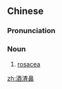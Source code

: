 ==Chinese==
{{zh-forms|type=21}}
{{wikipedia|lang=zh}}

===Pronunciation===
{{zh-pron
|m=jiǔzhābí
|c=zau2 zaa1 bei6
|cat=n
}}

===Noun===
{{zh-noun}}

# {{lb|zh|dermatology}} [[rosacea]]

[[zh:酒渣鼻]]